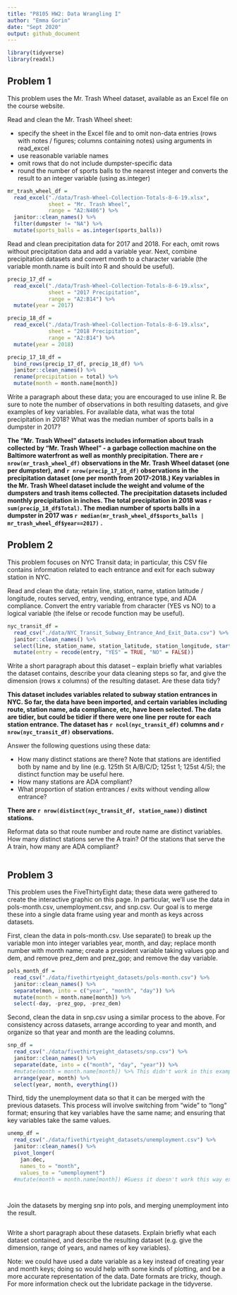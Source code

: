 ```yaml
---
title: "P8105 HW2: Data Wrangling I"
author: "Emma Gorin"
date: "Sept 2020"
output: github_document
---
```


```r
library(tidyverse)
library(readxl)
```


## Problem 1
This problem uses the Mr. Trash Wheel dataset, available as an Excel file on the course website.

Read and clean the Mr. Trash Wheel sheet:

* specify the sheet in the Excel file and to omit non-data entries (rows with notes / figures; columns containing notes) using arguments in read_excel
* use reasonable variable names
* omit rows that do not include dumpster-specific data
* round the number of sports balls to the nearest integer and converts the result to an integer variable (using as.integer)

```r
mr_trash_wheel_df = 
  read_excel("./data/Trash-Wheel-Collection-Totals-8-6-19.xlsx",
             sheet = "Mr. Trash Wheel",
             range = "A2:N406") %>%
  janitor::clean_names() %>% 
  filter(dumpster != "NA") %>%
  mutate(sports_balls = as.integer(sports_balls))
```


Read and clean precipitation data for 2017 and 2018. For each, omit rows without precipitation data and add a variable year. Next, combine precipitation datasets and convert month to a character variable (the variable month.name is built into R and should be useful).

```r
precip_17_df = 
  read_excel("./data/Trash-Wheel-Collection-Totals-8-6-19.xlsx",
             sheet = "2017 Precipitation",
             range = "A2:B14") %>%
  mutate(year = 2017)

precip_18_df = 
  read_excel("./data/Trash-Wheel-Collection-Totals-8-6-19.xlsx",
             sheet = "2018 Precipitation",
             range = "A2:B14") %>% 
  mutate(year = 2018)

precip_17_18_df =
  bind_rows(precip_17_df, precip_18_df) %>% 
  janitor::clean_names() %>% 
  rename(precipitation = total) %>% 
  mutate(month = month.name[month])
```

Write a paragraph about these data; you are encouraged to use inline R. Be sure to note the number of observations in both resulting datasets, and give examples of key variables. For available data, what was the total precipitation in 2018? What was the median number of sports balls in a dumpster in 2017?

**The "Mr. Trash Wheel" datasets includes information about trash collected by "Mr. Trash Wheel" - a garbage collection machine on the Baltimore waterfront as well as monthly precipitation. There are `r nrow(mr_trash_wheel_df)` observations in the Mr. Trash Wheel dataset (one per dumpster), and `r nrow(precip_17_18_df)` observations in the precipitation dataset (one per month from 2017-2018.) Key variables in the Mr. Trash Wheel dataset include the weight and volume of the dumpsters and trash items collected. The precipitation datasets included monthly precipitation in inches. The total precipitation in 2018 was `r sum(precip_18_df$Total)`. The median number of sports balls in a dumpster in 2017 was `r median(mr_trash_wheel_df$sports_balls | mr_trash_wheel_df$year==2017)` .**

## Problem 2
This problem focuses on NYC Transit data; in particular, this CSV file contains information related to each entrance and exit for each subway station in NYC.

Read and clean the data; retain line, station, name, station latitude / longitude, routes served, entry, vending, entrance type, and ADA compliance. Convert the entry variable from character (YES vs NO) to a logical variable (the ifelse or recode function may be useful).

```r
nyc_transit_df = 
  read_csv("./data/NYC_Transit_Subway_Entrance_And_Exit_Data.csv") %>% 
  janitor::clean_names() %>% 
  select(line, station_name, station_latitude, station_longitude, starts_with("route"), entry, vending, entrance_type, ada) %>% 
  mutate(entry = recode(entry, "YES" = TRUE, "NO" = FALSE))
```

Write a short paragraph about this dataset – explain briefly what variables the dataset contains, describe your data cleaning steps so far, and give the dimension (rows x columns) of the resulting dataset. Are these data tidy?

**This dataset includes variables related to subway station entrances in NYC. So far, the data have been imported, and certain variables including route, station name, ada compliance, etc, have been selected. The data are tidier, but could be tidier if there were one line per route for each station entrance. The dataset has `r ncol(nyc_transit_df)` columns and `r nrow(nyc_transit_df)` observations.**

Answer the following questions using these data:

* How many distinct stations are there? Note that stations are identified both by name and by line (e.g. 125th St A/B/C/D; 125st 1; 125st 4/5); the distinct function may be useful here.
* How many stations are ADA compliant?
* What proportion of station entrances / exits without vending allow entrance?

**There are `r nrow(distinct(nyc_transit_df, station_name))` distinct stations.**


Reformat data so that route number and route name are distinct variables. How many distinct stations serve the A train? Of the stations that serve the A train, how many are ADA compliant?

```r

```


## Problem 3
This problem uses the FiveThirtyEight data; these data were gathered to create the interactive graphic on this page. In particular, we’ll use the data in pols-month.csv, unemployment.csv, and snp.csv. Our goal is to merge these into a single data frame using year and month as keys across datasets.

First, clean the data in pols-month.csv. Use separate() to break up the variable mon into integer variables year, month, and day; replace month number with month name; create a president variable taking values gop and dem, and remove prez_dem and prez_gop; and remove the day variable.

```r
pols_month_df =
  read_csv("./data/fivethirtyeight_datasets/pols-month.csv") %>% 
  janitor::clean_names() %>% 
  separate(mon, into = c("year", "month", "day")) %>% 
  mutate(month = month.name[month]) %>%
  select(-day, -prez_gop, -prez_dem)
```

Second, clean the data in snp.csv using a similar process to the above. For consistency across datasets, arrange according to year and month, and organize so that year and month are the leading columns.

```r
snp_df =
  read_csv("./data/fivethirtyeight_datasets/snp.csv") %>% 
  janitor::clean_names() %>% 
  separate(date, into = c("month", "day", "year")) %>% 
  #mutate(month = month.name[month]) %>% This didn't work in this example and I'm not sure why
  arrange(year, month) %>% 
  select(year, month, everything())
```

Third, tidy the unemployment data so that it can be merged with the previous datasets. This process will involve switching from “wide” to “long” format; ensuring that key variables have the same name; and ensuring that key variables take the same values.

```r
unemp_df = 
  read_csv("./data/fivethirtyeight_datasets/unemployment.csv") %>% 
  janitor::clean_names() %>%
  pivot_longer(
    jan:dec,
    names_to = "month",
    values_to = "umemployment")
  #mutate(month = month.name[month]) #Guess it doesn't work this way exactly, worth a try

  
```

Join the datasets by merging snp into pols, and merging unemployment into the result.

```r

```

Write a short paragraph about these datasets. Explain briefly what each dataset contained, and describe the resulting dataset (e.g. give the dimension, range of years, and names of key variables).

Note: we could have used a date variable as a key instead of creating year and month keys; doing so would help with some kinds of plotting, and be a more accurate representation of the data. Date formats are tricky, though. For more information check out the lubridate package in the tidyverse.

